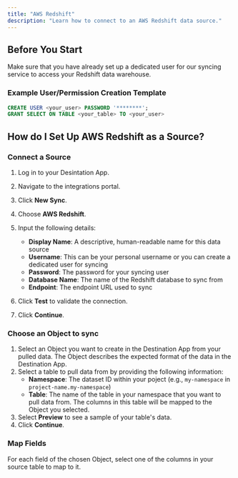 ```yaml
---
title: "AWS Redshift"
description: "Learn how to connect to an AWS Redshift data source."
---
```


## Before You Start 

Make sure that you have already set up a dedicated user for our syncing service to access your Redshift data warehouse. 

### Example User/Permission Creation Template

```sql
CREATE USER <your_user> PASSWORD '********';
GRANT SELECT ON TABLE <your_table> TO <your_user>
```

## How do I Set Up AWS Redshift as a Source?

### Connect a Source

1. Log in to your Desintation App.
2. Navigate to the integrations portal.
3. Click **New Sync**.
4. Choose **AWS Redshift**.
5. Input the following details:
    - **Display Name**: A descriptive, human-readable name for this data source
    - **Username**: This can be your personal username or you can create a dedicated user for syncing
    - **Password**: The password for your syncing user
    - **Database Name**: The name of the Redshift database to sync from
    - **Endpoint**: The endpoint URL used to sync

6. Click **Test** to validate the connection.
7. Click **Continue**.

### Choose an Object to sync

1. Select an Object you want to create in the Destination App from your pulled data. The Object describes the expected format of the data in the Destination App.
2. Select a table to pull data from by providing the following information:
    - **Namespace**: The dataset ID within your poject (e.g., `my-namespace` in `project-name.my-namespace`)
    - **Table**: The name of the table in your namespace that you want to pull data from. The columns in this table will be mapped to the Object you selected.
3. Select **Preview** to see a sample of your table's data.
4. Click **Continue**.

### Map Fields

For each field of the chosen Object, select one of the columns in your source table to map to it.